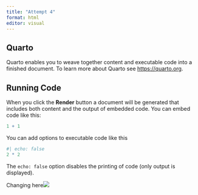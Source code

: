 ```yaml
---
title: "Attempt 4"
format: html
editor: visual
---
```


## Quarto

Quarto enables you to weave together content and executable code into a finished document. To learn more about Quarto see <https://quarto.org>.

## Running Code

When you click the **Render** button a document will be generated that includes both content and the output of embedded code. You can embed code like this:

```r
1 + 1
```

You can add options to executable code like this

```r
#| echo: false
2 * 2
```

The `echo: false` option disables the printing of code (only output is displayed).



Changing here![](https://media.giphy.com/media/v1.Y2lkPTc5MGI3NjExdXVpeTV0YzZucXpzdnNxZzRvbGFteWI4eGlvbzRuaDFxNW1wNTBubyZlcD12MV9naWZzX3NlYXJjaCZjdD1n/l0HlRnAWXxn0MhKLK/giphy.gif)
